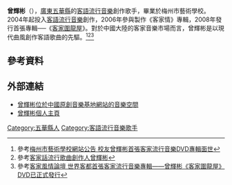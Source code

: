 '''曾輝彬'''（{{bd|1983年|11月5日}}），[[廣東|廣東]][[五華縣|五華縣]]的[[客語流行音樂|客語流行音樂]]創作歌手，畢業於梅州市藝術學校。2004年起投入[[客語流行音樂|客語流行音樂]]創作，2006年參與製作《客家情》專輯，2008年發行首張專輯──《[[客家圍龍屋|客家圍龍屋]]》。對於中國大陸的客家音樂市場而言，曾輝彬是以現代曲風創作客語歌曲的先驅。<ref>參考[http://www.gdmzyx.com/news/news_view.asp?newsid=650 梅州市藝術學校網站公告 校友曾輝彬首張客家流行音樂DVD專輯面世]{{dead link|date=2018年1月 |bot=InternetArchiveBot |fix-attempted=yes }}</ref><ref>參考[http://www.kjq520.com/supersite/index.php?action/viewnews/itemid/637/page/1/php/1 客家話流行歌曲創作人曾輝彬]{{dead link|date=2018年1月 |bot=InternetArchiveBot |fix-attempted=yes }}</ref><ref>參考[http://www.hakkaonline.com/forum/viewthread.php?action=printable&tid=62544 客家風情論壇 世界客都首張客家流行音樂專輯——曾輝彬《客家圍龍屋》DVD已正式發行]{{dead link|date=2018年1月 |bot=InternetArchiveBot |fix-attempted=yes }}</ref>

==參考資料==
{{Reflist}}

==外部連結==

*[https://web.archive.org/web/20090727013517/http://112171.5sing.com/ 曾輝彬位於中國原創音樂基地網站的音樂空間]
*[http://home.59iyule.com/112171 曾輝彬個人主頁]{{dead link|date=2018年1月 |bot=InternetArchiveBot |fix-attempted=yes }}

[[Category:五華縣人|Category:五華縣人]]
[[Category:客語流行音樂歌手|Category:客語流行音樂歌手]]


{{歌手小作品}}
